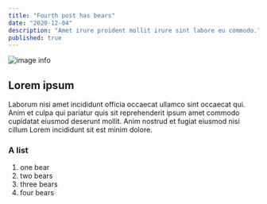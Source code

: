```yaml
---
title: "Fourth post has bears"
date: "2020-12-04"
description: "Amet irure proident mollit irure sint labore eu commodo."
published: true
---
```

![image info](./image.png)

## Lorem ipsum

Laborum nisi amet incididunt officia occaecat ullamco sint occaecat qui. Anim et culpa qui pariatur quis sit reprehenderit ipsum amet commodo cupidatat eiusmod deserunt mollit. Anim nostrud et fugiat eiusmod nisi cillum Lorem incididunt sit est minim dolore.
 

### A list
1.  one bear
2.  two bears
3.  three bears
4.  four bears
